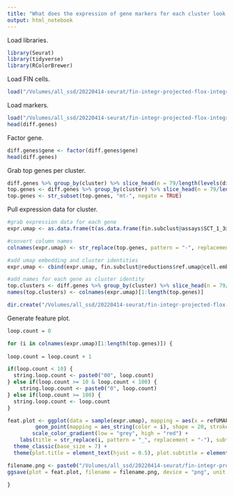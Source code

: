 ```yaml
---
title: "What does the expression of gene markers for each cluster look like?"
output: html_notebook
---
```


Load libraries.
```r
library(Seurat)
library(tidyverse)
library(RColorBrewer)
```

Load FIN cells.
```r
load("/Volumes/all_ssd/20220414-seurat/fin-integr-projected-flox-integr-res-0.0120/fin-1-projected-flox-1-res-0.074/fin-1.3-projected-flox-1.3-res-0.056/fin-1.3-projected-flox-1.3-res-0.056.Robj")
```

Load markers.
```r
load("/Volumes/all_ssd/20220414-seurat/fin-integr-projected-flox-integr-res-0.0120/fin-1-projected-flox-1-res-0.074/fin-1.3-projected-flox-1.3-res-0.056/projected-diff-genes-fin-1.3-projected-flox-1.3-res-0.056.Robj")
head(diff.genes)
```

Factor gene.
```r
diff.genes$gene <- factor(diff.genes$gene)
head(diff.genes)
```

Grab top genes per cluster. 
```r
diff.genes %>% group_by(cluster) %>% slice_head(n = 79/length(levels(diff.genes$cluster))*2)
top.genes <- diff.genes %>% group_by(cluster) %>% slice_head(n = 79/length(levels(diff.genes$cluster))*2) %>% pull(gene)
top.genes <- str_subset(top.genes, "mt-", negate = TRUE)
```

Pull expression data for cluster.
```r
#grab expression data for each gene
expr.umap <- as.data.frame(t(as.data.frame(fin.subclust@assays$SCT_1_3@data[top.genes,])))

#convert column names
colnames(expr.umap) <- str_replace(top.genes, pattern = "-", replacement = "_")

#add umap embedding and cluster identities
expr.umap <- cbind(expr.umap, fin.subclust@reductions$ref.umap@cell.embeddings)

#add names for each gene as cluster identity
top.clusters <- diff.genes %>% group_by(cluster) %>% slice_head(n = 79/length(levels(diff.genes$cluster))*2) %>% pull(cluster)
names(top.clusters) <- colnames(expr.umap)[1:length(top.genes)]

dir.create("/Volumes/all_ssd/20220414-seurat/fin-integr-projected-flox-integr-res-0.0120/fin-1-projected-flox-1-res-0.074/fin-1.3-projected-flox-1.3-res-0.056/feat-plot-fin-1.3-projected-flox-1.3-res-0.056")
```

Generate feature plot.
```r
loop.count = 0

for (i in colnames(expr.umap)[1:length(top.genes)]) {
  
loop.count = loop.count + 1

if(loop.count < 10) {
  string.loop.count <- paste0("00", loop.count)
} else if(loop.count >= 10 & loop.count < 100) {
    string.loop.count <- paste0("0", loop.count)
} else if(loop.count >= 100) {
  string.loop.count <- loop.count
}

feat.plot <- ggplot(data = sample(expr.umap), mapping = aes(x = refUMAP_1, y = refUMAP_2)) +
         geom_point(mapping = aes_string(color = i), shape = 20, stroke = 0, size = 0.5) +
        scale_color_gradient(low = "grey", high = "red") +
    labs(title = str_replace(i, pattern = "_", replacement = "-"), subtitle = "Cluster 1.3, Nipbl FIN/+", x = "UMAP 1", y = "UMAP 2", color = "Norm\nUMI") +
  theme_classic(base_size = 7) +
  theme(plot.title = element_text(hjust = 0.5), plot.subtitle = element_text(hjust = 0.5), axis.line = element_blank(), axis.ticks = element_blank(), axis.text = element_blank(), legend.key.size = unit(7, "pt"))

filename.png <- paste0("/Volumes/all_ssd/20220414-seurat/fin-integr-projected-flox-integr-res-0.0120/fin-1-projected-flox-1-res-0.074/fin-1.3-projected-flox-1.3-res-0.056/feat-plot-fin-1.3-projected-flox-1.3-res-0.056/", top.clusters[i], "-", string.loop.count, "-", str_replace(i, pattern = "_", replacement = "-"), "-feat-plot-fin-1.3-projected-flox-1.3-res-0.056.png")
ggsave(plot = feat.plot, filename = filename.png, device = "png", unit = "in", width = 3.5, height = 2.25)

}
```
